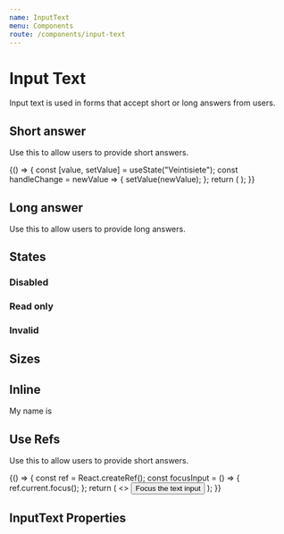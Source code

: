 ```yaml
---
name: InputText
menu: Components
route: /components/input-text
---
```



# Input Text

<ComponentStatus stage="rc" responsive="yes" accessible="yes" />

Input text is used in forms that accept short or long answers from users.

## Short answer

Use this to allow users to provide short answers.

<Playground>
  {() => {
    const [value, setValue] = useState("Veintisiete");
    const handleChange = newValue => {
      setValue(newValue);
    };
    return (
      <InputText
        value={value}
        onChange={handleChange}
        name="age"
        placeholder="Age in words"
      />
    );
  }}
</Playground>

## Long answer

Use this to allow users to provide long answers.

<Playground>
  <InputText
    multiline={true}
    placeholder="Describe your age"
    name="describeAge"
  />
</Playground>

## States

### Disabled

<Playground>
  <InputText
    placeholder="Credit card"
    value="**** **** **** 1234"
    disabled={true}
    name="creditCard"
  />
</Playground>

### Read only

<Playground>
  <InputText
    placeholder="Your referral code"
    value="WXYZ100"
    readonly={true}
    name="referralCode"
  />
</Playground>

### Invalid

<Playground>
  <InputText
    placeholder="Email"
    value="atlantis"
    invalid={true}
    name="emailAddress"
  />
</Playground>

## Sizes

<Playground>
  <InputText name="smallField" size="small" placeholder="Duration" />
  <InputText name="largeField" size="large" placeholder="Your username" />
</Playground>

## Inline

<Playground>
  <Text>
    My name is
    <InputText
      name="durationInDays"
      value="Jeff"
      size="small"
      inline={true}
      maxLength={4}
      align="center"
    />
  </Text>
</Playground>

## Use Refs

Use this to allow users to provide short answers.

<Playground>
  {() => {
    const ref = React.createRef();
    const focusInput = () => {
      ref.current.focus();
    };
    return (
      <>
        <InputText name="age" ref={ref} placeholder="Age in words" />
        <input
          type="button"
          value="Focus the text input"
          onClick={focusInput}
        />
      </>
    );
  }}
</Playground>

## InputText Properties

<Props of={InputText} />
